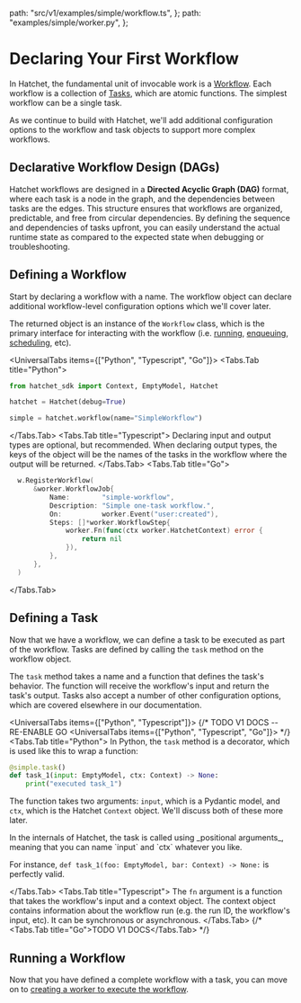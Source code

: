 
  path: "src/v1/examples/simple/workflow.ts",
};
  path: "examples/simple/worker.py",
};


# Declaring Your First Workflow

In Hatchet, the fundamental unit of invocable work is a [Workflow](#defining-a-workflow). Each workflow is a collection of [Tasks](#defining-a-task), which are atomic functions. The simplest workflow can be a single task.

As we continue to build with Hatchet, we'll add additional configuration options to the workflow and task objects to support more complex workflows.

## Declarative Workflow Design (DAGs)

Hatchet workflows are designed in a **Directed Acyclic Graph (DAG)** format, where each task is a node in the graph, and the dependencies between tasks are the edges. This structure ensures that workflows are organized, predictable, and free from circular dependencies. By defining the sequence and dependencies of tasks upfront, you can easily understand the actual runtime state as compared to the expected state when debugging or troubleshooting.

## Defining a Workflow

Start by declaring a workflow with a name. The workflow object can declare additional workflow-level configuration options which we'll cover later.

The returned object is an instance of the `Workflow` class, which is the primary interface for interacting with the workflow (i.e. [running](./run-with-results.mdx), [enqueuing](./enqueue-runs.mdx), [scheduling](./scheduled-runs.mdx), etc).

<UniversalTabs items={["Python", "Typescript", "Go"]}>
  <Tabs.Tab title="Python">
  ```python
  from hatchet_sdk import Context, EmptyModel, Hatchet

hatchet = Hatchet(debug=True)

simple = hatchet.workflow(name="SimpleWorkflow")

```

</Tabs.Tab>
<Tabs.Tab title="Typescript">
<GithubSnippet src={SimpleTs} target="Declaring a Workflow" />
<Callout variant="info">
  Declaring input and output types are optional, but recommended. When
  declaring output types, the keys of the object will be the names of the
  tasks in the workflow where the output will be returned.
</Callout>
</Tabs.Tab>
<Tabs.Tab title="Go">
```go
  w.RegisterWorkflow(
      &worker.WorkflowJob{
          Name:        "simple-workflow",
          Description: "Simple one-task workflow.",
          On:          worker.Event("user:created"),
          Steps: []*worker.WorkflowStep{
              worker.Fn(func(ctx worker.HatchetContext) error {
                  return nil
              }),
          },
      },
  )
```

</Tabs.Tab>
</UniversalTabs>

## Defining a Task

Now that we have a workflow, we can define a task to be executed as part of the workflow. Tasks are defined by calling the `task` method on the workflow object.

The `task` method takes a name and a function that defines the task's behavior. The function will receive the workflow's input and return the task's output. Tasks also accept a number of other configuration options, which are covered elsewhere in our documentation.

<UniversalTabs items={["Python", "Typescript"]}>
{/* TODO V1 DOCS -- RE-ENABLE GO <UniversalTabs items={["Python", "Typescript", "Go"]}> */}
<Tabs.Tab title="Python">
  In Python, the `task` method is a decorator, which is used like this to wrap a function:

```python
@simple.task()
def task_1(input: EmptyModel, ctx: Context) -> None:
    print("executed task_1")
```

The function takes two arguments: `input`, which is a Pydantic model, and `ctx`, which is the Hatchet `Context` object. We'll discuss both of these more later.

<Callout type="info">
In the internals of Hatchet, the task is called using _positional arguments_, meaning that you can name `input` and `ctx` whatever you like.

For instance, `def task_1(foo: EmptyModel, bar: Context) -> None:` is perfectly valid.

</Callout>

</Tabs.Tab>
<Tabs.Tab title="Typescript">
  <GithubSnippet src={SimpleTs} target="Binding a Task to a Workflow" />
  The `fn` argument is a function that takes the workflow's input and a
  context object. The context object contains information about the workflow
  run (e.g. the run ID, the workflow's input, etc). It can be synchronous or
  asynchronous.
</Tabs.Tab>
{/* <Tabs.Tab title="Go">TODO V1 DOCS</Tabs.Tab> */}
</UniversalTabs>

## Running a Workflow

Now that you have defined a complete workflow with a task, you can move on to [creating a worker to execute the workflow](./workers.mdx).
